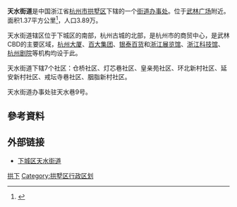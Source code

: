 {{中国乡级行政区
|景观照片文件名 = 201608 Yan'an Road.jpg
|景观照片描述 = [[延安路_(杭州)|延安路]]穿天水街道而过
|位置图文件名 = 
|位置图描述 = 
|汉语拼音 =Tiānshuǐ
|旧称 = 
|地名出处 = 天水巷
|建置时间 = 
|毗邻 = [[武林街道|武林街道]]、[[长庆街道_(杭州市)|长庆街道]]、[[湖滨街道_(杭州市)|湖滨街道]]
|电话区号 = 571
|33/01/03/003/000}}
'''天水街道'''是中国浙江省[[杭州市|杭州市]][[拱墅区|拱墅区]]下辖的一个[[街道办事处|街道办事处]]。位于[[武林广场|武林广场]]附近。面积1.37平方公里<ref>{{Cite web |url=http://www.tsjd.cn/list.asp?unid=248 |title=街道简介 |access-date=2008-08-11 |archive-date=2006-06-18 |archive-url=https://web.archive.org/web/20060618042744/http://tsjd.cn/list.asp?unid=248 |dead-url=yes }}</ref>，人口3.89万。

天水街道辖区位于下城区的南部，杭州古城的北部，是杭州市的商贸中心，是武林CBD的主要区域，[[杭州大厦|杭州大厦]]、[[百大集团|百大集团]]、[[银泰百货|银泰百货]]和[[浙江展览馆|浙江展览馆]]、[[浙江科技馆|浙江科技馆]]、[[杭州剧院|杭州剧院]]等机构均设于此。

天水街道下辖7个社区：仓桥社区、灯芯巷社区、皇亲苑社区、环北新村社区、延安新村社区、戒坛寺巷社区、胭脂新村社区。

天水街道办事处驻天水巷9号。

==參考資料==
<div class="references-small">
<references />
</div>

== 外部链接 ==
*[https://web.archive.org/web/20080811175229/http://tsjd.cn/2j.asp?id=43&cid=60 下城区天水街道]

{{Hangzhou-stub}}
{{拱墅区行政区划}}
[[Category:杭州市街道_(行政区划)|拱下]]
[[Category:拱墅区行政区划|Category:拱墅区行政区划]]